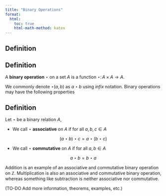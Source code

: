 ```yaml
---
title: "Binary Operations"
format:
  html:
    toc: true
    html-math-method: katex
---
```


## Definition

::: {.callout-note icon="false"}
## Definition

A [**binary operation**]{.definition} $\star$ on a set $A$ is a function $\star \colon A \times A \to A$.
:::

We commonly denote $\star(a,b)$ as $a \star b$ using _infix_ notation. Binary operations may have the following properties

::: {.callout-note icon="false"}
## Definition

Let $\star$ be a binary relation $A$,

-   We call $\star$ [**associative**]{.definition} on $A$ if for all $a,b,c \in A$

$$
(a \star b) \star c = a \star (b \star c)
$$

-   We call $\star$ [**commutative**]{.definition} on $A$ if for all $a,b \in A$

$$
a \star b = b \star a
$$
:::

Addition is an example of an associative and commutative binary operation on $\mathbb{Z}$. Multiplication is also an associative and commutative binary operation, whereas something like subtraction is neither associative nor commutative.

(TO-DO Add more information, theorems, examples, etc.)

